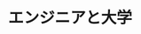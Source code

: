 ﻿---
title: "エンジニアと大学"
category: "工学院"
vol: 40
interviewee: "鈴木 博 "
url: ""
tags: []
pdf: "40-6.pdf"
career: ""
preface: "携帯電話のような移動通信の研究。電波の干渉などをコンピュータ上で再現するシミュレータを開発している。先生がこの研究をはじめた経緯もうかがっている。"
---
